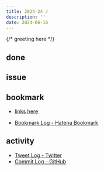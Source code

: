 ```yaml
---
title: 2024-24 / 
description: ''
date: 2024-06-16
---
```


{/* greeting here */}

## done

### 

## issue

### 

## bookmark

- [links here]()


- [Bookmark Log - Hatena Bookmark](https://b.hatena.ne.jp/Ryo_K/bookmark)

## activity

<Tweet tweetLink="" />
<Instagram instagramId="" />
<YouTube youTubeId="" />

- [Tweet Log - Twitter](https://twitter.com/search?q=(from%3Alegnoh)%20until%3A2024-06-16%20since%3A2024-06-10%20-filter%3Areplies&src=typed_query)
- [Commit Log - GitHub](https://github.com/legnoh?tab=overview&from=2024-06-10&to=2024-06-16)
